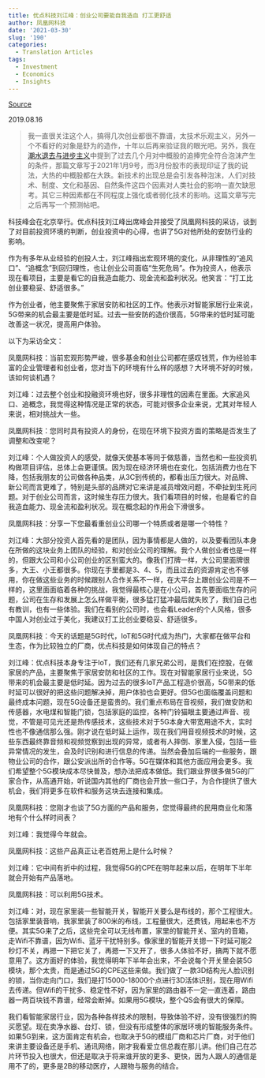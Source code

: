 ```yaml
---
title: 优点科技刘江峰：创业公司要能自我造血 打工更舒适
author: 凤凰网科技
date: '2021-03-30'
slug: '190'
categories:
  - Translation Articles
tags:
  - Investment
  - Economics
  - Insights
---
```


[Source](https://tech.ifeng.com/c/7pBEYt3Vz0q)

2019.08.16

> 我一直很关注这个人，搞得几次创业都很不靠谱，太技术乐观主义，另外一个不看好的对象是舒为的造作，十年以后再来验证我的眼光吧。另外，我在[潮水退去与进步主义](https://guanghuamao.netlify.app/2021/01/02/1/)中提到了过去几个月对中概股的追捧完全符合泡沫产生的条件，那篇文章写于2021年1月9号，而3月份股市的表现印证了我的说法，大热的中概股都在大跌。新技术的出现总是会引发各种泡沫，人们对技术、制度、文化和基因、自然条件这四个因素对人类社会的影响一直欠缺思考。其它三种因素都在不同程度上强化或者弱化技术的影响。这篇文章写完之后再写一个预测帖吧。

科技峰会在北京举行。优点科技刘江峰出席峰会并接受了凤凰网科技的采访，谈到了对目前投资环境的判断，创业投资中的心得，也讲了5G对他所处的安防行业的影响。

作为有多年从业经验的创投人士，刘江峰指出宏观环境的变化，从非理性的“追风口”、“追概念”到回归理性，也让创业公司面临“生死危局”。作为投资人，他表示现在看项目，主要是看它的自我造血能力、现金流和盈利状况。他笑言：“打工比创业要稳妥、舒适很多。”

作为创业者，他主要聚焦于家居安防和社区的工作。他表示对智能家居行业来说，5G带来的机会最主要是低时延。过去一些安防的造价很高，5G带来的低时延可能改善这一状况，提高用户体验。

以下为采访全文：

凤凰网科技：当前宏观形势严峻，很多基金和创业公司都在感叹钱荒，作为经验丰富的企业管理者和创业者，您对当下的环境有什么样的感想？大环境不好的时候，该如何谈机遇？

刘江峰：过去整个创业和投融资环境也好，很多非理性的因素在里面。大家追风口、追概念，我觉得这种情况是正常的状态，可能对很多企业来说，尤其对年轻人来说，相对挑战大一些。

凤凰网科技：您同时具有投资人的身份，在现在环境下投资方面的策略是否发生了调整和改变呢？

刘江峰：个人做投资人的感受，就像天使基本等同于做慈善，当然也和一些投资机构做项目评估，总体上会更谨慎。因为现在经济环境也在变化，包括消费力也在下降，包括我朋友的公司做各种品类，从3C到传统的，都看出压力很大。对品牌、新公司而言更难了，特别是头部的品牌对它来讲是减员增效问题，不牵扯到生死问题。对于创业公司而言，这时候生存压力很大。我们看项目的时候，也是看它的自我造血能力、现金流和盈利状况。现在概念起的作用会下滑很多。

凤凰网科技：分享一下您最看重创业公司哪一个特质或者是哪一个特性？

刘江峰：大部分投资人首先看的是团队，因为事情都是人做的，以及要看团队本身在所做的这块业务上团队的经验，和对创业公司的理解。我个人做创业者也是一样的，但跟大公司和小公司创业的区别蛮大的。像我们打牌一样，大公司里面牌很多，大王、小王都很多。你现在手里都是3、4、5，而且过去的资源肯定也不够用，你在做这些业务的时候跟别人合作关系不一样，在大平台上跟创业公司是不一样的，这里面面临着各种的挑战，我觉得最核心是在小公司，首先要面临生存的问题，公司在生存和发展上怎么样做平衡，很多猛打猛冲最后就失败了，我们自己也有教训，也有一些体验。我们在看别的公司时，也会看Leader的个人风格，很多中国人对创业过于美化，我建议打工比创业要稳妥、舒适很多。

凤凰网科技：今天的话题是5G时代，IoT和5G时代成为热门，大家都在做平台和生态，作为比较独立的厂商，优点科技是如何体现自己的特点？

刘江峰：优点科技本身专注于IoT，我们还有几家兄弟公司，是我们在控股，在做家居的产品，主要聚焦于家居安防和社区的工作。现在对智能家居行业来说，5G带来的机会最主要是低时延。因为过去的很多IoT产品工程造价很高，5G带来的低时延可以很好的把这些问题解决掉，用户体验也会更好。但5G也面临覆盖问题和最终成本问题，现在5G设备还是蛮贵的。我们重点布局在音视频，我们做安防和传感器，水电煤和智能门锁，包括家庭的监控，各种门铃猫眼主要通过声音、视觉，不管是可见光还是热传感技术，这些技术对于5G本身大带宽用途不大，实时性也不像通信那么强。刚才说在低时延上运作，现在我们用音视频技术的时候，这些东西最终靠音频和视频觉察到出现的异常，或者有人摔倒、家里入侵，包括一些异常情况的发生，会及时识别和进行信息的传递。当然会叠加后端的一些服务，跟物业公司的合作，跟公安派出所的合作等。5G在媒体和其他方面应用会更多。我们希望整个5G模块成本尽快普及，想办法把成本做低。我们跟业界很多做5G的厂家合作，从高通开始，听说国内其他的厂商也会开放一些口子，为合作提供了很大机会，我们将更多在软件和服务这块去连接和集成。

凤凰网科技：您刚才也谈了5G方面的产品和服务，您觉得最终的民用商业化和落地有个什么样时间表？

刘江峰：我觉得今年就会。

凤凰网科技：这些产品真正让老百姓用上是什么时候？

刘江峰：它中间有折中的过程，我觉得5G的CPE在明年起来以后，在明年下半年就会开始有产品落地。

凤凰网科技：可以利用5G技术。

刘江峰：对，现在家里装一些智能开关，智能开关要么是布线的，那个工程很大。包括家里装音响，我家里装了800米的布线，工程量很大，还费钱，用起来也不方便。其实5G来了之后，这些完全可以无线布置，家里的智能开关、室内的音箱，走Wifi不靠谱，因为Wifi、蓝牙干扰特别多。像家里的智能开关摁一下时延可能2秒灯不关，再摁一下把它关了，再摁一下又开了，很多人体验不好，搞两下就不愿意用了。这方面好的体验，我觉得明年下半年会出来，不会说每个开关里会装5G模块，那个太贵，而是通过5G的CPE这些来做。我们做了一款3D结构光人脸识别的锁，当你走向门口，我们是打15000-18000个点进行3D活体识别，现在用Wifi去传递。但Wifi的干扰多、稳定性不好，因为家里的路由器不一定一直连着，路由器一两百块钱不靠谱，经常会断掉。如果用5G模块，整个QS会有很大的保障。

我们看智能家居行业，因为各种各样技术的限制，导致体验不好，没有很强烈的购买愿望。现在卖净水器、台灯、锁，但没有形成整体的家居环境的智能服务条件。如果5G到来，这方面肯定有机会，也取决于5G的模组厂商和芯片厂商，对于他们来讲主要设备还是手机、通讯网络，刚才我看爱立信总裁在那儿讲。他们自己在芯片环节投入也很大，但还是取决于将来谁开放的更多、更快，因为人跟人的通信是用不了的，更多是2B的移动医疗，人跟物与服务的结合。

